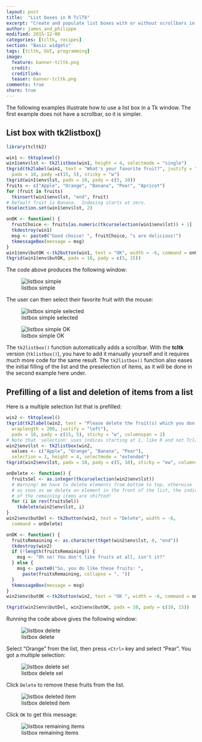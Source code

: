 ```yaml
---
layout: post
title:  "List boxes in R TclTk"
excerpt: "Create and populate list boxes with or without scrollbars in Tk."
author: james_and_philippe
modified: 2015-12-00
categories: [tcltk, recipes]
section: "Basic widgets"
tags: [tcltk, GUI, programming]
image:
  feature: banner-tcltk.png
  credit: 
  creditlink: 
  teaser: banner-tcltk.png
comments: true
share: true
---
```


The following examples illustrate how to use a list box in a Tk window. The first example does not have a scrollbar, so it is simpler.

## List box with tk2listbox()

```r
library(tcltk2)

win1 <- tktoplevel()
win1$env$lst <- tk2listbox(win1, height = 4, selectmode = "single")
tkgrid(tk2label(win1, text = "What's your favorite fruit?", justify = "left"),
  padx = 10, pady =c(15, 5), sticky = "w")
tkgrid(win1$env$lst, padx = 10, pady = c(5, 10))
fruits <- c("Apple", "Orange", "Banana", "Pear", "Apricot")
for (fruit in fruits)
  tkinsert(win1$env$lst, "end", fruit)
# Default fruit is Banana.  Indexing starts at zero.
tkselection.set(win1$env$lst, 2)

onOK <- function() {
  fruitChoice <- fruits[as.numeric(tkcurselection(win1$env$lst)) + 1]
  tkdestroy(win1)
  msg <- paste0("Good choice! ", fruitChoice, "s are delicious!")
  tkmessageBox(message = msg)
}
win1$env$butOK <-tk2button(win1, text = "OK", width = -6, command = onOK)
tkgrid(win1$env$butOK, padx = 10, pady = c(5, 15))
```

The code above produces the following window:

![listbox simple]({{ site.images }}/recipes-tcltk/listbox.png)

The user can then select their favorite fruit with the mouse:

![listbox simple selected]({{ site.images }}/recipes-tcltk/listbox2.png)

![listbox simple OK]({{ site.images }}/recipes-tcltk/listbox3.png)

The `tk2listbox()` function automatically adds a scrollbar. With the **tcltk** version (`tklistbox()`), you have to add it manually yourself and it requires much more code for the same result. The `tk2listbox()` function also eases the initial filling of the list and the preselection of items, as it will be done in the second example here under.


## Prefilling of a list and deletion of items from a list

Here is a multiple selection list that is prefilled:

```r
win2 <- tktoplevel()
tkgrid(tk2label(win2, text = "Please delete the fruit(s) which you don't like.",
  wraplength = 200, justify = "left"),
  padx = 10, pady = c(15, 5), sticky = "w", columnspan = 2)
# Note that 'selection' uses indices starting at 1, like R and not Tcl/Tk!
win2$env$lst <- tk2listbox(win2,
  values <- c("Apple", "Orange", "Banana", "Pear"),
  selection = 3, height = 4, selectmode = "extended")
tkgrid(win2$env$lst, padx = 10, pady = c(5, 10), sticky = "ew", columnspan = 2)

onDelete <- function() {
  fruitsSel <- as.integer(tkcurselection(win2$env$lst))
  # Warning! We have to delete elements from bottom to top, otherwise
  # as soon as we delete an element in the front of the list, the indices
  # of the remaining items are shifted!
  for (i in rev(fruitsSel))
    tkdelete(win2$env$lst, i)
}
win2$env$butDel <- tk2button(win2, text = "Delete", width = -6,
  command = onDelete)

onOK <- function() {
  fruitsRemaining <- as.character(tkget(win2$env$lst, 0, "end"))
  tkdestroy(win2)
  if (!length(fruitsRemaining)) {
    msg <- "Oh no! You don't like fruits at all, isn't it?"
  } else {
    msg <- paste0("So, you do like these fruits: ",
      paste(fruitsRemaining, collapse = ", "))
  }
  tkmessageBox(message = msg)  
}
win2$env$butOK <-tk2button(win2, text = "OK ", width = -6, command = onOK)

tkgrid(win2$env$butDel, win2$env$butOK, padx = 10, pady = c(10, 15))
```

Running the code above gives the following window:

![listbox delete]({{ site.images }}/recipes-tcltk/listbox4.png)

Select "Orange" from the list, then press `<Ctrl>` key and select "Pear". You got a multiple selection:

![listbox delete sel]({{ site.images }}/recipes-tcltk/listbox5.png)

Click `Delete` to remove these fruits from the list.

![listbox deleted item]({{ site.images }}/recipes-tcltk/listbox6.png)

Click `OK` to get this message:

![listbox remaining items]({{ site.images }}/recipes-tcltk/listbox7.png)

